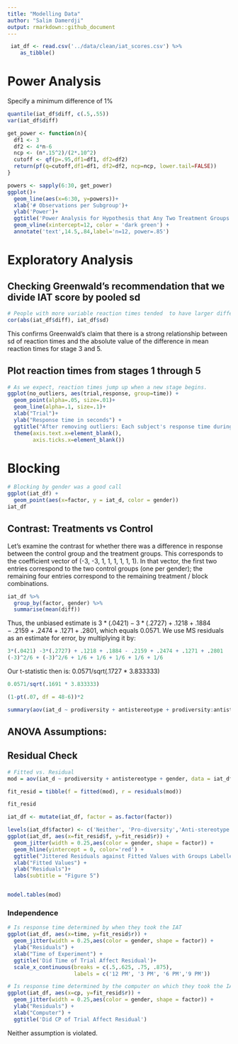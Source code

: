 ```yaml
---
title: "Modelling Data"
author: "Salim Damerdji"
output: rmarkdown::github_document
---
```


```r
 iat_df <- read.csv('../data/clean/iat_scores.csv') %>%
    as_tibble()
```

# Power Analysis

Specify a minimum difference of 1%
```r
quantile(iat_df$diff, c(.5,.55))
var(iat_df$diff)
```

```r
get_power <- function(n){
  df1 <- 3
  df2 <- 4*n-6
  ncp <- (n*.15^2)/(2*.10^2)
  cutoff <- qf(p=.95,df1=df1, df2=df2)
  return(pf(q=cutoff,df1=df1, df2=df2, ncp=ncp, lower.tail=FALSE))
}

powers <- sapply(6:30, get_power)
ggplot()+
  geom_line(aes(x=6:30, y=powers))+
  xlab('# Observations per Subgroup')+
  ylab('Power')+
  ggtitle('Power Analysis for Hypothesis that Any Two Treatment Groups Differ by D') +
  geom_vline(xintercept=12, color = 'dark green') +
  annotate('text',14.5,.84,label='n=12, power=.85')
```
# Exploratory Analysis

## Checking Greenwald's recommendation that we divide IAT score by pooled sd

```r
# People with more variable reaction times tended  to have larger differences between stage 3 and 5
cor(abs(iat_df$diff), iat_df$sd)
```
This confirms Greenwald's claim that there is a strong relationship between sd of reaction times and the absolute value of the difference in mean reaction times for stage 3 and 5.

## Plot reaction times from stages 1 through 5
```r
# As we expect, reaction times jump up when a new stage begins.
ggplot(no_outliers, aes(trial,response, group=time)) +
  geom_point(alpha=.05, size=.01)+
  geom_line(alpha=.1, size=.1)+
  xlab("Trial")+ 
  ylab("Response time in seconds") +
  ggtitle("After removing outliers: Each subject's response time during the experiment")+
  theme(axis.text.x=element_blank(),
        axis.ticks.x=element_blank())
```


# Blocking
```r
# Blocking by gender was a good call
ggplot(iat_df) +
  geom_point(aes(x=factor, y = iat_d, color = gender))
iat_df
```



## Contrast: Treatments vs Control

Let's examine the contrast for whether there was a difference in response between the control group and the treatment groups. This corresponds to the coefficient vector of (-3, -3, 1, 1, 1, 1, 1, 1). In that vector, the first two entries correspond to the two control groups (one per gender); the remaining four entries correspond to the remaining treatment / block combinations.

```r
iat_df %>%
  group_by(factor, gender) %>%
  summarise(mean(diff))
```

Thus, the unbiased estimate is $3*(.0421) -3*(.2727) + .1218 + .1884 - .2159 + .2474 + .1271 + .2801$, which equals 0.0571. We use MS residuals as an estimate for error, by multiplying it by:

```r
3*(.0421) -3*(.2727) + .1218 + .1884 - .2159 + .2474 + .1271 + .2801
(-3)^2/6 + (-3)^2/6 + 1/6 + 1/6 + 1/6 + 1/6 + 1/6
```


Our t-statistic then is: 0.0571/sqrt(.1727 * 3.833333)

```r
0.0571/sqrt(.1691 * 3.833333)
```

```r
(1-pt(.07, df = 48-6))*2
```

```r
summary(aov(iat_d ~ prodiversity + antistereotype + prodiversity:antistereotype + gender, data = iat_df))

```

## ANOVA Assumptions:


## Residual Check

```r
# Fitted vs. Residual
mod = aov(iat_d ~ prodiversity + antistereotype + gender, data = iat_df)

fit_resid = tibble(f = fitted(mod), r = residuals(mod))

fit_resid

iat_df <- mutate(iat_df, factor = as.factor(factor))

levels(iat_df$factor) <- c('Neither', 'Pro-diversity','Anti-stereotype','Both')
ggplot(iat_df, aes(x=fit_resid$f, y=fit_resid$r)) + 
  geom_jitter(width = 0.25,aes(color = gender, shape = factor)) + 
  geom_hline(yintercept = 0, color='red') + 
  ggtitle("Jittered Residuals against Fitted Values with Groups Labelled") + 
  xlab("Fitted Values") + 
  ylab("Residuals")+
  labs(subtitle = "Figure 5")


model.tables(mod)
```

### Independence
```r
# Is response time determined by when they took the IAT
ggplot(iat_df, aes(x=time, y=fit_resid$r)) + 
  geom_jitter(width = 0.25,aes(color = gender, shape = factor)) + 
  ylab("Residuals") +
  xlab("Time of Experiment") +
  ggtitle('Did Time of Trial Affect Residual')+
  scale_x_continuous(breaks = c(.5,.625, .75, .875), 
                     labels = c('12 PM', '3 PM', '6 PM','9 PM'))
```

```r
# Is response time determined by the computer on which they took the IAT
ggplot(iat_df, aes(x=cp, y=fit_resid$r)) + 
  geom_jitter(width = 0.25,aes(color = gender, shape = factor)) + 
  ylab("Residuals") +
  xlab("Computer") +
  ggtitle('Did CP of Trial Affect Residual')
```

Neither assumption is violated.